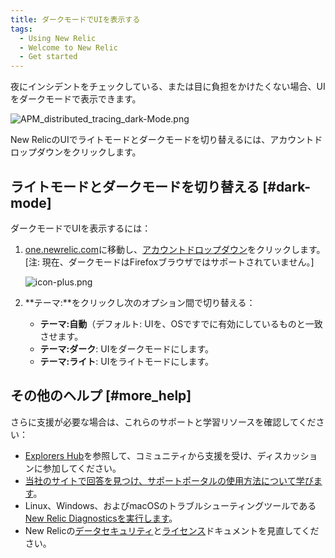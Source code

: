 ```yaml
---
title: ダークモードでUIを表示する
tags:
  - Using New Relic
  - Welcome to New Relic
  - Get started
---
```


夜にインシデントをチェックしている、または目に負担をかけたくない場合、UIをダークモードで表示できます。

![APM_distributed_tracing_dark-Mode.png](./images/APM_distributed_tracing_dark-Mode.png "APM_distributed_tracing_dark-Mode.png")

New RelicのUIでライトモードとダークモードを切り替えるには、アカウントドロップダウンをクリックします。

## ライトモードとダークモードを切り替える [#dark-mode]

ダークモードでUIを表示するには：

1. [one.newrelic.com](https://one.newrelic.com)に移動し、[アカウントドロップダウン](/docs/using-new-relic/welcome-new-relic/get-started/glossary#account-dropdown)をクリックします。\[注: 現在、ダークモードはFirefoxブラウザではサポートされていません。]

   ![icon-plus.png](./images/account_dropdown_theme.png "account_dropdown_theme.png")
2. **テーマ:**をクリックし次のオプション間で切り替える：

   * **テーマ:自動**（デフォルト: UIを、OSですでに有効にしているものと一致させます。
   * **テーマ:ダーク**: UIをダークモードにします。
   * **テーマ:ライト**: UIをライトモードにします。

## その他のヘルプ [#more_help]

さらに支援が必要な場合は、これらのサポートと学習リソースを確認してください：

* [Explorers Hub](https://discuss.newrelic.com/)を参照して、コミュニティから支援を受け、ディスカッションに参加してください。
* [当社のサイトで回答を見つけ、サポートポータルの使用方法について学びます](/docs/using-new-relic/welcome-new-relic/get-started/find-help-use-support-portal)。
* Linux、Windows、およびmacOSのトラブルシューティングツールである[New Relic Diagnosticsを実行します](/docs/using-new-relic/cross-product-functions/troubleshooting/new-relic-diagnostics)。
* New Relicの[データセキュリティ](/docs/security)と[ライセンス](/docs/licenses)ドキュメントを見直してください。
